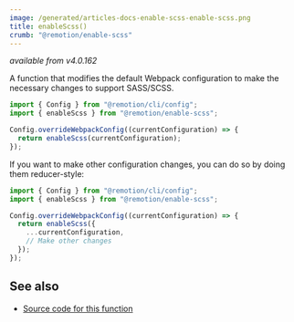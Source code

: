 ```yaml
---
image: /generated/articles-docs-enable-scss-enable-scss.png
title: enableScss()
crumb: "@remotion/enable-scss"
---
```


_available from v4.0.162_

A function that modifies the default Webpack configuration to make the necessary changes to support SASS/SCSS.

```ts twoslash title="remotion.config.ts"
import { Config } from "@remotion/cli/config";
import { enableScss } from "@remotion/enable-scss";

Config.overrideWebpackConfig((currentConfiguration) => {
  return enableScss(currentConfiguration);
});
```

If you want to make other configuration changes, you can do so by doing them reducer-style:

```ts twoslash title="remotion.config.ts"
import { Config } from "@remotion/cli/config";
import { enableScss } from "@remotion/enable-scss";

Config.overrideWebpackConfig((currentConfiguration) => {
  return enableScss({
    ...currentConfiguration,
    // Make other changes
  });
});
```

## See also

- [Source code for this function](https://github.com/remotion-dev/remotion/blob/main/packages/enable-scss/src/enable-scss.ts)
